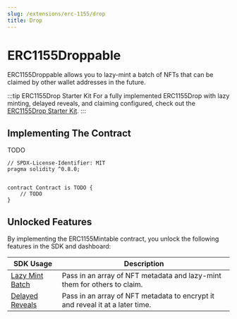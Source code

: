 ```yaml
---
slug: /extensions/erc-1155/drop
title: Drop
---
```



# ERC1155Droppable

ERC1155Droppable allows you to lazy-mint a batch of NFTs that can be claimed by other wallet addresses in the future.

:::tip ERC1155Drop Starter Kit
For a fully implemented ERC1155Drop with lazy minting, delayed reveals, and claiming configured,
check out the [ERC1155Drop Starter Kit](/extensions/base-contracts/erc-1155/erc1155drop).
:::

## Implementing The Contract

TODO

```solidity
// SPDX-License-Identifier: MIT
pragma solidity ^0.8.0;


contract Contract is TODO {
    // TODO
}
```

## Unlocked Features

By implementing the ERC1155Mintable contract, you unlock the following features in the SDK and dashboard:

| SDK Usage                                                                                                                     | Description                                                                   |
| ----------------------------------------------------------------------------------------------------------------------------- | ----------------------------------------------------------------------------- |
| [Lazy Mint Batch](/sdk/interacting-with-contracts/erc721/erc1155droppable#create-a-batch-of-nfts-to-be-claimed-in-the-future) | Pass in an array of NFT metadata and lazy-mint them for others to claim.      |
| [Delayed Reveals](/sdk/interacting-with-contracts/erc721/erc721droppable#delayed-reveal)                                      | Pass in an array of NFT metadata to encrypt it and reveal it at a later time. |
